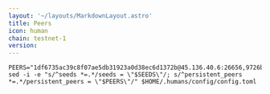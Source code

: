 ```yaml
---
layout: '~/layouts/MarkdownLayout.astro'
title: Peers
icon: human
chain: testnet-1
version: 
---
```

```
PEERS="1df6735ac39c8f07ae5db31923a0d38ec6d1372b@45.136.40.6:26656,9726b7ba17ee87006055a9b7a45293bfd7b7f0fc@45.136.40.16:26656,6e84cde074d4af8a9df59d125db3bf8d6722a787@45.136.40.18:26656,eda3e2255f3c88f97673d61d6f37b243de34e9d9@45.136.40.13:26656,4de8c8acccecc8e0bed4a218c2ef235ab68b5cf2@45.136.40.12:26656"
sed -i -e "s/^seeds *=.*/seeds = \"$SEEDS\"/; s/^persistent_peers *=.*/persistent_peers = \"$PEERS\"/" $HOME/.humans/config/config.toml
```